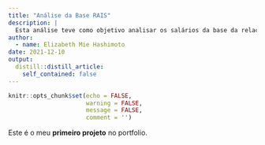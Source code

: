 ```yaml
---
title: "Análise da Base RAIS"
description: |
  Esta análise teve como objetivo analisar os salários da base da relação anual de informações sociais (RAIS). Este projeto foi feito na Semana *Data Science* na Prática da Curso-R.
author:
  - name: Elizabeth Mie Hashimoto
date: 2021-12-10
output:
  distill::distill_article:
    self_contained: false
---
```



```r
knitr::opts_chunk$set(echo = FALSE,
                      warning = FALSE,
                      message = FALSE,
                      comment = '')
```

Este é o meu **primeiro projeto** no portfolio.


